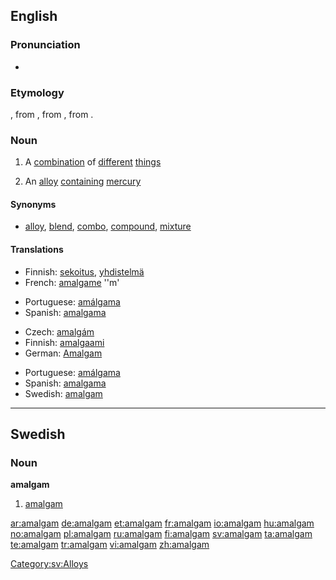 {{also|Amalgam}}
==English==
{{wikipedia}}

===Pronunciation===
*{{IPA|/əˈmæːl.gəm/}}

===Etymology===
{{ML.}} {{term|amalgama||mercury alloy|lang=la}}, from {{etyl|grc}} {{term|μάλαγμα|sc=Grek|tr=malagma||gold}}, from {{term|μαλάσσω|sc=Grek|tr=malassō||to soften}}, from {{term|μαλακός|sc=Grek|tr=malakos||soft}}.

===Noun===
{{en-noun|pl=amalgams}}

# A [[combination]] of [[different]] [[thing]]s
# {{metallurgy}} An [[alloy]] [[contain]]ing [[mercury]]

====Synonyms====
* [[alloy]], [[blend]], [[combo]], [[compound]], [[mixture]]

====Translations====
{{trans-top|a combination of things}}
* Finnish: [[sekoitus]], [[yhdistelmä]]
* French: [[amalgame]] ''m'
{{trans-mid}}
* Portuguese: [[amálgama]] {{c}}
* Spanish: [[amalgama]] {{f}}
{{trans-bottom}}

{{trans-top|alloy containing mercury}}
* Czech: [[amalgám]] {{m}}
* Finnish: [[amalgaami]]
* German: [[Amalgam]] {{n}}
{{trans-mid}}
* Portuguese: [[amálgama]] {{c}}
* Spanish: [[amalgama]] {{f}}
* Swedish: [[#Swedish|amalgam]] {{n}}
{{trans-bottom}}

----

==Swedish==

===Noun===
{{sv-noun-unc-irreg-n|2=amalgamet}}
'''amalgam''' {{n}}

# [[#English|amalgam]]

[[Category:sv:Alloys]]

[[ar:amalgam]]
[[de:amalgam]]
[[et:amalgam]]
[[fr:amalgam]]
[[io:amalgam]]
[[hu:amalgam]]
[[no:amalgam]]
[[pl:amalgam]]
[[ru:amalgam]]
[[fi:amalgam]]
[[sv:amalgam]]
[[ta:amalgam]]
[[te:amalgam]]
[[tr:amalgam]]
[[vi:amalgam]]
[[zh:amalgam]]